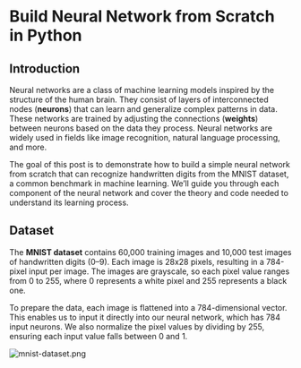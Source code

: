 # Build Neural Network from Scratch in Python

## **Introduction**

Neural networks are a class of machine learning models inspired by the structure of the human brain. They consist of layers of interconnected nodes (**neurons**) that can learn and generalize complex patterns in data. These networks are trained by adjusting the connections (**weights**) between neurons based on the data they process. Neural networks are widely used in fields like image recognition, natural language processing, and more.

The goal of this post is to demonstrate how to build a simple neural network from scratch that can recognize handwritten digits from the MNIST dataset, a common benchmark in machine learning. We’ll guide you through each component of the neural network and cover the theory and code needed to understand its learning process.

## **Dataset**

The **MNIST dataset** contains 60,000 training images and 10,000 test images of handwritten digits (0–9). Each image is 28x28 pixels, resulting in a 784-pixel input per image. The images are grayscale, so each pixel value ranges from 0 to 255, where 0 represents a white pixel and 255 represents a black one.

To prepare the data, each image is flattened into a 784-dimensional vector. This enables us to input it directly into our neural network, which has 784 input neurons. We also normalize the pixel values by dividing by 255, ensuring each input value falls between 0 and 1.

![mnist-dataset.png](Build%20Neural%20Network%20from%20Scratch%20in%20Python%2013554211f762806bb49dcf9694171b9e/mnist-dataset.png)
